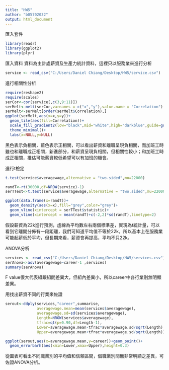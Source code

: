---
title: "HW5"
author: "b05702032"
output: html_document
---
匯入套件
```{r setup, include=FALSE}
library(readr)
library(ggplot2)
library(plyr)
```


匯入資料
資料為主計處薪資及生產力統計資料，這裡只以服務業來進行分析


```{r}
service <- read_csv("C:/Users/Daniel Chiang/Desktop/HW5/service.csv")
```

進行相關性分析

```{r}
require(reshape2)
require(scales)
serCor<-cor(service[,c(3,9:11)])
serMelt<-melt(serCor,varnames = c("x","y"),value.name = "Correlation")
serMelt<-serMelt[order(serMelt$Correlation),]
ggplot(serMelt,aes(x=x,y=y))+
  geom_tile(aes(fill=Correlation))+
  scale_fill_gradient2(low="black",mid="white",high="darkblue",guide=guide_colorbar(ticks=FALSE,barheight=10),limits=c(-1,1))+
  theme_minimal()+
  labs(x=NULL,y=NULL)
```


黑色表示負相關，藍色表示正相關，可以看出薪資和離職呈現負相關，而加班工時雖也和離職成正相關，新進部分，和薪資呈現負相關，但相關性較小；和加班工時成正相關，推估可能薪資較低希望可以有加班的機會。

進行t檢定


```{r}
t.test(service$averagewage,alternative = "two.sided",mu=22000)

randT<-rt(30000,df=NROW(service)-1)
serTTest<-t.test(service$averagewage,alternative = "two.sided",mu=22000)

ggplot(data.frame(x=randT))+
  geom_density(aes(x=x),fill="grey",color="grey")+
  geom_vline(xintercept = serTTest$statistic)+
  geom_vline(xintercept = mean(randT)+c(-2,2)*sd(randT),linetype=2)
```

假設薪資為22k進行預測，虛線為平均數左右兩個標準差，實現為t統計量，可以看到它離開分佈有一段距離，我們可知道平均值不等於22k，所以基本上在服務業可能起薪低於平均，但長期來看，薪資會再提高，平均不只22k。

ANOVA分析


```{r}
services <- read_csv("C:/Users/Daniel Chiang/Desktop/HW5/services.csv")
serAnova<-aov(averagewage~career-1 ,services)
summary(serAnova)
```

F value很大代表組跟組間差異大，但組內差異小，所以career中各行業別無明顯差異。

用找出薪資不同的行業來佐證


```{r}
serout<-ddply(services,"career",summarise,
              averagewage.mean=mean(services$averagewage),
              averagewage.sd=sd(services$averagewage),
              Length=NROW(services$averagewage),
              tfrac=qt(p=0.90,df=Length-1),
              Lower=averagewage.mean-tfrac*averagewage.sd/sqrt(Length),
              Upper=averagewage.mean+tfrac*averagewage.sd/sqrt(Length))

ggplot(serout,aes(x=averagewage.mean,y=career))+geom_point()+
  geom_errorbarh(aes(xmin=Lower,xmax=Upper),height=0.3)
```


從圖表可看出不同職業別的平均值和信賴區間，個職業別間無非常明顯之差異，可佐證ANOVA分析。